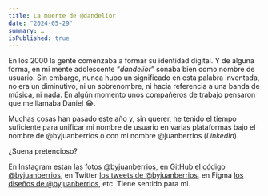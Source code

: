 ```yaml
---
title: La muerte de @dandelior
date: "2024-05-29"
summary: …
isPublished: true
---
```


En los 2000 la gente comenzaba a formar su identidad digital. Y de alguna forma, en mi mente adolescente “*dandelior*” sonaba bien como nombre de usuario. Sin embargo, nunca hubo un significado en esta palabra inventada, no era un diminutivo, ni un sobrenombre, ni hacia referencia a una banda de música, ni nada. En algún momento unos compañeros de trabajo pensaron que me llamaba Daniel 😂.

Muchas cosas han pasado este año y, sin querer, he tenido el tiempo suficiente para unificar mi nombre de usuario en varias plataformas bajo el nombre de @byjuanberrios o con mi nombre @juanberrios (*LinkedIn*).

¿Suena pretencioso?

En Instagram están [las fotos @byjuanberrios](https://instagr.am/byjuanberrios), en GitHub [el código @byjuanberrios](https://github.com/byjuanberrios), en Twitter [los tweets de @byjuanberrios](https://twitter.com/byjuanberrios), en Figma [los diseños de @byjuanberrios](https://www.figma.com/@byjuanberrios), etc. Tiene sentido para mi.